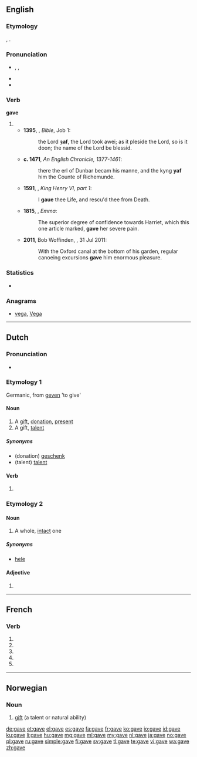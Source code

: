 {{also|gavé}}
==English==
{{slim-wikipedia|dab=gave}}
===Etymology===
{{etyl|ang}} {{term|gæf|ġæf}}, {{term|geaf|ġeaf}}.

===Pronunciation===
* {{a|UK|US}} {{enPR|gāv}}, {{IPA|/ɡeɪv/}}, {{X-SAMPA|/geIv/}}
* {{audio|en-us-gave.ogg|Audio (US)}}
* {{rhymes|eɪv}}

===Verb===
'''gave'''

# {{simple past of|give}}
#* '''1395''', {{w|John Wycliffe}}, ''Bible'', Job 1:
#*: the Lord '''ȝaf''', the Lord took awei; as it pleside the Lord, so is it doon; the name of the Lord be blessid.
#* '''c. 1471''', ''An English Chronicle, 1377-1461'':
#*: there the erl of Dunbar becam his manne, and the kyng '''yaf''' him the Counte of Richemunde.
#* '''1591''', {{w|William Shakespeare}}, ''King Henry VI, part 1'':
#*: I '''gaue''' thee Life, and rescu'd thee from Death.
#* '''1815''', {{w|Jane Austen}}, ''Emma'':
#*: The superior degree of confidence towards Harriet, which this one article marked, '''gave''' her severe pain.
#* '''2011''', Bob Woffinden, ''{{w|The Guardian}}'', 31 Jul 2011:
#*: With the Oxford canal at the bottom of his garden, regular canoeing excursions '''gave''' him enormous pleasure.

<!--====Translations====
{{trans-top|simple past of give}}
* Danish: {{t-|da|gav}}
* Dutch: {{t+|nl|gaf}}, {{t+|nl|gaven}}
* Esperanto: {{t+|eo|donis|xs=Esperanto}}
* Indonesian: {{t+|id|beri|xs=Indonesian}}, {{t+|id|beri|alt=memberi|xs=Indonesian}}, {{t+|id|beri|alt=memberikan|xs=Indonesian}}
{{trans-mid}}
* Japanese: [[あげた]] (ageta), [[下した]] ([[くだした]], kudashita) (polite), [[差し上げた]] ([[さしあげた]], sashi-ageta) (humble)
* Norwegian: {{t+|no|ga}}
* [[Scottish Gaelic]]: [[thug#Scottish Gaelic|thug]]
{{trans-bottom}}

===See also===
* [[given]]
-->

===Statistics===
* {{rank|done|days|something|213|gave|asked|soon|almost}}

===Anagrams===
* [[vega#English|vega]], [[Vega#English|Vega]]

----

==Dutch==

===Pronunciation===
* {{IPA|/ˈɣaːvə/|lang=nl}}

===Etymology 1===
Germanic, from [[geven]] 'to give'

====Noun====
{{nl-noun|c|gaven|pl2=gaves|gavetje}}

# A [[gift]], [[donation]], [[present]]
# A gift, [[talent]]

=====Synonyms=====
* (donation) [[geschenk]] {{n}}
* (talent) [[talent]] {{n}}

====Verb====
{{head|nl}}

# {{nl-verb-form|n=sg|t=past|m=subj|geven}}

===Etymology 2===

====Noun====
{{nl-noun|m|g2=f|gaven|-}}

# A whole, [[intact]] one

=====Synonyms=====
* [[hele]] {{m|f}}

====Adjective====
{{head|nl}}

# {{nl-adj-form|f=infl|gaaf}}

----

==French==

===Verb===
{{fr-verb-form}}

# {{conjugation of|gaver||1|s|pres|ind|lang=fr}}
# {{conjugation of|gaver||3|s|pres|ind|lang=fr}}
# {{conjugation of|gaver||1|s|pres|sub|lang=fr}}
# {{conjugation of|gaver||3|s|pres|sub|lang=fr}}
# {{conjugation of|gaver||2|s|imp|lang=fr}}

----

==Norwegian==

===Noun===
{{head|no|noun|g=m}}

# [[gift]] (a talent or natural ability)

{{tbot entry|Norwegian|gift|2010|April|no}}

[[de:gave]]
[[et:gave]]
[[el:gave]]
[[es:gave]]
[[fa:gave]]
[[fr:gave]]
[[ko:gave]]
[[io:gave]]
[[id:gave]]
[[ku:gave]]
[[li:gave]]
[[hu:gave]]
[[mg:gave]]
[[ml:gave]]
[[my:gave]]
[[nl:gave]]
[[ja:gave]]
[[no:gave]]
[[pl:gave]]
[[ru:gave]]
[[simple:gave]]
[[fi:gave]]
[[sv:gave]]
[[tl:gave]]
[[te:gave]]
[[vi:gave]]
[[wa:gave]]
[[zh:gave]]